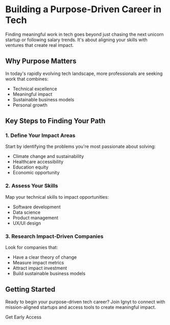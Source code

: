 
# Building a Purpose-Driven Career in Tech

Finding meaningful work in tech goes beyond just chasing the next unicorn startup or following salary trends. It's about aligning your skills with ventures that create real impact.

## Why Purpose Matters

In today's rapidly evolving tech landscape, more professionals are seeking work that combines:

- Technical excellence
- Meaningful impact
- Sustainable business models
- Personal growth

## Key Steps to Finding Your Path

### 1. Define Your Impact Areas

Start by identifying the problems you're most passionate about solving:

- Climate change and sustainability
- Healthcare accessibility
- Education equity
- Economic opportunity

### 2. Assess Your Skills

Map your technical skills to impact opportunities:

- Software development
- Data science
- Product management
- UX/UI design

### 3. Research Impact-Driven Companies

Look for companies that:

- Have a clear theory of change
- Measure impact metrics
- Attract impact investment
- Build sustainable business models

## Getting Started

Ready to begin your purpose-driven tech career? Join Ignyt to connect with mission-aligned startups and access tools to create meaningful impact.

<div className="mt-12 text-center">
  <Link href="/early-access" className="no-underline inline-flex items-center justify-center rounded-md text-sm font-medium ring-offset-background transition-colors focus-visible:outline-none focus-visible:ring-2 focus-visible:ring-ring focus-visible:ring-offset-2 disabled:pointer-events-none disabled:opacity-50 bg-primary text-white hover:bg-primary/90 h-11 px-8">
    Get Early Access
  </Link>
</div>